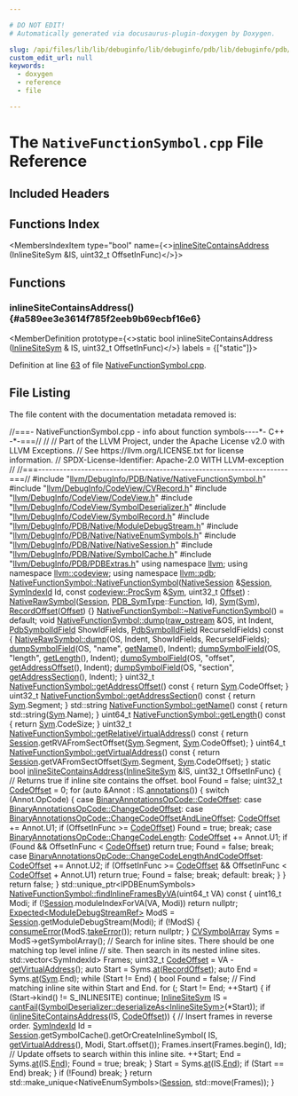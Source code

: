 ```yaml
---

# DO NOT EDIT!
# Automatically generated via docusaurus-plugin-doxygen by Doxygen.

slug: /api/files/lib/lib/debuginfo/lib/debuginfo/pdb/lib/debuginfo/pdb/native/nativefunctionsymbol-cpp
custom_edit_url: null
keywords:
  - doxygen
  - reference
  - file

---
```





# The `NativeFunctionSymbol.cpp` File Reference

<DoxygenPage pluginConfig={pluginConfig}>



## Included Headers

<IncludesList>
<IncludesListItem
  filePath="llvm/DebugInfo/PDB/Native/NativeFunctionSymbol.h"
  permalink="/docs/api/files/include/include/llvm/include/llvm/debuginfo/include/llvm/debuginfo/pdb/include/llvm/debuginfo/pdb/native/nativefunctionsymbol-h"
  isLocal="true" />
<IncludesListItem
  filePath="llvm/DebugInfo/CodeView/CVRecord.h"
  permalink="/docs/api/files/include/include/llvm/include/llvm/debuginfo/include/llvm/debuginfo/codeview/cvrecord-h"
  isLocal="true" />
<IncludesListItem
  filePath="llvm/DebugInfo/CodeView/CodeView.h"
  permalink="/docs/api/files/include/include/llvm/include/llvm/debuginfo/include/llvm/debuginfo/codeview/codeview-h"
  isLocal="true" />
<IncludesListItem
  filePath="llvm/DebugInfo/CodeView/SymbolDeserializer.h"
  permalink="/docs/api/files/include/include/llvm/include/llvm/debuginfo/include/llvm/debuginfo/codeview/symboldeserializer-h"
  isLocal="true" />
<IncludesListItem
  filePath="llvm/DebugInfo/CodeView/SymbolRecord.h"
  permalink="/docs/api/files/include/include/llvm/include/llvm/debuginfo/include/llvm/debuginfo/codeview/symbolrecord-h"
  isLocal="true" />
<IncludesListItem
  filePath="llvm/DebugInfo/PDB/Native/ModuleDebugStream.h"
  permalink="/docs/api/files/include/include/llvm/include/llvm/debuginfo/include/llvm/debuginfo/pdb/include/llvm/debuginfo/pdb/native/moduledebugstream-h"
  isLocal="true" />
<IncludesListItem
  filePath="llvm/DebugInfo/PDB/Native/NativeEnumSymbols.h"
  permalink="/docs/api/files/include/include/llvm/include/llvm/debuginfo/include/llvm/debuginfo/pdb/include/llvm/debuginfo/pdb/native/nativeenumsymbols-h"
  isLocal="true" />
<IncludesListItem
  filePath="llvm/DebugInfo/PDB/Native/NativeSession.h"
  permalink="/docs/api/files/include/include/llvm/include/llvm/debuginfo/include/llvm/debuginfo/pdb/include/llvm/debuginfo/pdb/native/nativesession-h"
  isLocal="true" />
<IncludesListItem
  filePath="llvm/DebugInfo/PDB/Native/SymbolCache.h"
  permalink="/docs/api/files/include/include/llvm/include/llvm/debuginfo/include/llvm/debuginfo/pdb/include/llvm/debuginfo/pdb/native/symbolcache-h"
  isLocal="true" />
<IncludesListItem
  filePath="llvm/DebugInfo/PDB/PDBExtras.h"
  permalink="/docs/api/files/include/include/llvm/include/llvm/debuginfo/include/llvm/debuginfo/pdb/pdbextras-h"
  isLocal="true" />
</IncludesList>

## Functions Index

<MembersIndex>

<MembersIndexItem
  type="bool"
  name={<><a href="#a589ee3e3614f785f2eeb9b69ecbf16e6">inlineSiteContainsAddress</a> (InlineSiteSym &amp;IS, uint32&#95;t OffsetInFunc)</>}>
</MembersIndexItem>

</MembersIndex>


<SectionDefinition>

## Functions

### inlineSiteContainsAddress() {#a589ee3e3614f785f2eeb9b69ecbf16e6}

<MemberDefinition
  prototype={<>static bool inlineSiteContainsAddress (<a href="/docs/api/classes/llvm/codeview/inlinesitesym">InlineSiteSym</a> &amp; IS, uint32&#95;t OffsetInFunc)</>}
  labels = {["static"]}>

Definition at line <a href="#l00063">63</a> of file <a href="/docs/api/files/lib/lib/debuginfo/lib/debuginfo/pdb/lib/debuginfo/pdb/native/nativefunctionsymbol-cpp">NativeFunctionSymbol.cpp</a>.
</MemberDefinition>

</SectionDefinition>

## File Listing

The file content with the documentation metadata removed is:

<ProgramListing>

<Link id="l00001" /><CodeLine lineNumber="1"><span class="doxyHighlightComment">//===- NativeFunctionSymbol.cpp - info about function symbols----&#42;- C++ -&#42;-===//</span></CodeLine>
<Link id="l00002" /><CodeLine lineNumber="2"><span class="doxyHighlightComment">//</span></CodeLine>
<Link id="l00003" /><CodeLine lineNumber="3"><span class="doxyHighlightComment">// Part of the LLVM Project, under the Apache License v2.0 with LLVM Exceptions.</span></CodeLine>
<Link id="l00004" /><CodeLine lineNumber="4"><span class="doxyHighlightComment">// See https://llvm.org/LICENSE.txt for license information.</span></CodeLine>
<Link id="l00005" /><CodeLine lineNumber="5"><span class="doxyHighlightComment">// SPDX-License-Identifier: Apache-2.0 WITH LLVM-exception</span></CodeLine>
<Link id="l00006" /><CodeLine lineNumber="6"><span class="doxyHighlightComment">//</span></CodeLine>
<Link id="l00007" /><CodeLine lineNumber="7"><span class="doxyHighlightComment">//===----------------------------------------------------------------------===//</span></CodeLine>
<Link id="l00008" /><CodeLine lineNumber="8"></CodeLine>
<Link id="l00009" /><CodeLine lineNumber="9"><span class="doxyHighlightPreprocessor">#include &quot;<a href="/docs/api/files/include/include/llvm/include/llvm/debuginfo/include/llvm/debuginfo/pdb/include/llvm/debuginfo/pdb/native/nativefunctionsymbol-h">llvm/DebugInfo/PDB/Native/NativeFunctionSymbol.h</a>&quot;</span></CodeLine>
<Link id="l00010" /><CodeLine lineNumber="10"></CodeLine>
<Link id="l00011" /><CodeLine lineNumber="11"><span class="doxyHighlightPreprocessor">#include &quot;<a href="/docs/api/files/include/include/llvm/include/llvm/debuginfo/include/llvm/debuginfo/codeview/cvrecord-h">llvm/DebugInfo/CodeView/CVRecord.h</a>&quot;</span></CodeLine>
<Link id="l00012" /><CodeLine lineNumber="12"><span class="doxyHighlightPreprocessor">#include &quot;<a href="/docs/api/files/include/include/llvm/include/llvm/debuginfo/include/llvm/debuginfo/codeview/codeview-h">llvm/DebugInfo/CodeView/CodeView.h</a>&quot;</span></CodeLine>
<Link id="l00013" /><CodeLine lineNumber="13"><span class="doxyHighlightPreprocessor">#include &quot;<a href="/docs/api/files/include/include/llvm/include/llvm/debuginfo/include/llvm/debuginfo/codeview/symboldeserializer-h">llvm/DebugInfo/CodeView/SymbolDeserializer.h</a>&quot;</span></CodeLine>
<Link id="l00014" /><CodeLine lineNumber="14"><span class="doxyHighlightPreprocessor">#include &quot;<a href="/docs/api/files/include/include/llvm/include/llvm/debuginfo/include/llvm/debuginfo/codeview/symbolrecord-h">llvm/DebugInfo/CodeView/SymbolRecord.h</a>&quot;</span></CodeLine>
<Link id="l00015" /><CodeLine lineNumber="15"><span class="doxyHighlightPreprocessor">#include &quot;<a href="/docs/api/files/include/include/llvm/include/llvm/debuginfo/include/llvm/debuginfo/pdb/include/llvm/debuginfo/pdb/native/moduledebugstream-h">llvm/DebugInfo/PDB/Native/ModuleDebugStream.h</a>&quot;</span></CodeLine>
<Link id="l00016" /><CodeLine lineNumber="16"><span class="doxyHighlightPreprocessor">#include &quot;<a href="/docs/api/files/include/include/llvm/include/llvm/debuginfo/include/llvm/debuginfo/pdb/include/llvm/debuginfo/pdb/native/nativeenumsymbols-h">llvm/DebugInfo/PDB/Native/NativeEnumSymbols.h</a>&quot;</span></CodeLine>
<Link id="l00017" /><CodeLine lineNumber="17"><span class="doxyHighlightPreprocessor">#include &quot;<a href="/docs/api/files/include/include/llvm/include/llvm/debuginfo/include/llvm/debuginfo/pdb/include/llvm/debuginfo/pdb/native/nativesession-h">llvm/DebugInfo/PDB/Native/NativeSession.h</a>&quot;</span></CodeLine>
<Link id="l00018" /><CodeLine lineNumber="18"><span class="doxyHighlightPreprocessor">#include &quot;<a href="/docs/api/files/include/include/llvm/include/llvm/debuginfo/include/llvm/debuginfo/pdb/include/llvm/debuginfo/pdb/native/symbolcache-h">llvm/DebugInfo/PDB/Native/SymbolCache.h</a>&quot;</span></CodeLine>
<Link id="l00019" /><CodeLine lineNumber="19"><span class="doxyHighlightPreprocessor">#include &quot;<a href="/docs/api/files/include/include/llvm/include/llvm/debuginfo/include/llvm/debuginfo/pdb/pdbextras-h">llvm/DebugInfo/PDB/PDBExtras.h</a>&quot;</span></CodeLine>
<Link id="l00020" /><CodeLine lineNumber="20"></CodeLine>
<Link id="l00021" /><CodeLine lineNumber="21"><span class="doxyHighlightKeyword">using namespace </span><span class="doxyHighlight"><a href="/docs/api/namespaces/llvm">llvm</a>;</span></CodeLine>
<Link id="l00022" /><CodeLine lineNumber="22"><span class="doxyHighlightKeyword">using namespace </span><span class="doxyHighlight"><a href="/docs/api/namespaces/llvm/codeview">llvm::codeview</a>;</span></CodeLine>
<Link id="l00023" /><CodeLine lineNumber="23"><span class="doxyHighlightKeyword">using namespace </span><span class="doxyHighlight"><a href="/docs/api/namespaces/llvm/pdb">llvm::pdb</a>;</span></CodeLine>
<Link id="l00024" /><CodeLine lineNumber="24"></CodeLine>
<Link id="l00025" /><CodeLine lineNumber="25" lineLink="/docs/api/classes/llvm/pdb/nativefunctionsymbol/#a01884051cd8f39b42d7bb4ba051e1f11"><span class="doxyHighlight"><a href="/docs/api/classes/llvm/pdb/nativefunctionsymbol/#a01884051cd8f39b42d7bb4ba051e1f11">NativeFunctionSymbol::NativeFunctionSymbol</a>(<a href="/docs/api/classes/llvm/pdb/nativesession">NativeSession</a> &amp;<a href="/docs/api/classes/llvm/pdb/nativerawsymbol/#ae264b7462dfb57a16a94b8f871f52920">Session</a>,</span></CodeLine>
<Link id="l00026" /><CodeLine lineNumber="26"><span class="doxyHighlight">                                           <a href="/docs/api/namespaces/llvm/pdb/#a0d95a0af7fff523a0a4bfb7f6b578d12">SymIndexId</a> Id,</span></CodeLine>
<Link id="l00027" /><CodeLine lineNumber="27"><span class="doxyHighlight">                                           </span><span class="doxyHighlightKeyword">const</span><span class="doxyHighlight"> <a href="/docs/api/classes/llvm/codeview/procsym">codeview::ProcSym</a> &amp;<a href="/docs/api/classes/llvm/pdb/nativefunctionsymbol/#ac1614b9e68b7bbc1d1b93b5e8d864d0b">Sym</a>,</span></CodeLine>
<Link id="l00028" /><CodeLine lineNumber="28"><span class="doxyHighlight">                                           uint32&#95;t <a href="/docs/api/namespaces/llvm/pdb/#ac10322dc19a928c2dbb83ec9689dc23cadfd0a82c4bf37b1e90b690a22a20692e">Offset</a>)</span></CodeLine>
<Link id="l00029" /><CodeLine lineNumber="29"><span class="doxyHighlight">    : <a href="/docs/api/classes/llvm/pdb/nativerawsymbol/#a4cbeed8a0b429b5aea245873a199f97b">NativeRawSymbol</a>(<a href="/docs/api/classes/llvm/pdb/nativerawsymbol/#ae264b7462dfb57a16a94b8f871f52920">Session</a>, <a href="/docs/api/namespaces/llvm/pdb/#a33e853ec74d48b1340d1d4bae772d30b">PDB&#95;SymType</a>::<a href="/docs/api/namespaces/llvm/pdb/#a33e853ec74d48b1340d1d4bae772d30ba86408593c34af77fdd90df932f8b5261">Function</a>, Id), <a href="/docs/api/classes/llvm/pdb/nativefunctionsymbol/#ac1614b9e68b7bbc1d1b93b5e8d864d0b">Sym</a>(<a href="/docs/api/classes/llvm/pdb/nativefunctionsymbol/#ac1614b9e68b7bbc1d1b93b5e8d864d0b">Sym</a>),</span></CodeLine>
<Link id="l00030" /><CodeLine lineNumber="30"><span class="doxyHighlight">      <a href="/docs/api/classes/llvm/pdb/nativefunctionsymbol/#a64b3b4f4c9492931740650262092bb89">RecordOffset</a>(<a href="/docs/api/namespaces/llvm/pdb/#ac10322dc19a928c2dbb83ec9689dc23cadfd0a82c4bf37b1e90b690a22a20692e">Offset</a>) &#123;&#125;</span></CodeLine>
<Link id="l00031" /><CodeLine lineNumber="31"></CodeLine>
<Link id="l00032" /><CodeLine lineNumber="32"><span class="doxyHighlight"><a href="/docs/api/classes/llvm/pdb/nativefunctionsymbol/#a7e5f20dce02a7dc9b7f0e997cdee93d1">NativeFunctionSymbol::~NativeFunctionSymbol</a>() = </span><span class="doxyHighlightKeywordFlow">default</span><span class="doxyHighlight">;</span></CodeLine>
<Link id="l00033" /><CodeLine lineNumber="33"></CodeLine>
<Link id="l00034" /><CodeLine lineNumber="34" lineLink="/docs/api/classes/llvm/pdb/nativefunctionsymbol/#a58b43229915f69d712b7eacc769a9017"><span class="doxyHighlightKeywordType">void</span><span class="doxyHighlight"> <a href="/docs/api/classes/llvm/pdb/nativefunctionsymbol/#a58b43229915f69d712b7eacc769a9017">NativeFunctionSymbol::dump</a>(<a href="/docs/api/classes/llvm/raw-ostream">raw&#95;ostream</a> &amp;OS, </span><span class="doxyHighlightKeywordType">int</span><span class="doxyHighlight"> Indent,</span></CodeLine>
<Link id="l00035" /><CodeLine lineNumber="35"><span class="doxyHighlight">                                <a href="/docs/api/namespaces/llvm/pdb/#a952cb7401a07c49e2879fbfc92f0dc2c">PdbSymbolIdField</a> ShowIdFields,</span></CodeLine>
<Link id="l00036" /><CodeLine lineNumber="36"><span class="doxyHighlight">                                <a href="/docs/api/namespaces/llvm/pdb/#a952cb7401a07c49e2879fbfc92f0dc2c">PdbSymbolIdField</a> RecurseIdFields)</span><span class="doxyHighlightKeyword"> const </span><span class="doxyHighlight">&#123;</span></CodeLine>
<Link id="l00037" /><CodeLine lineNumber="37"><span class="doxyHighlight">  <a href="/docs/api/classes/llvm/pdb/nativerawsymbol/#aeeda1eb1da6fda8318d0a3093caa3ea2">NativeRawSymbol::dump</a>(OS, Indent, ShowIdFields, RecurseIdFields);</span></CodeLine>
<Link id="l00038" /><CodeLine lineNumber="38"><span class="doxyHighlight">  <a href="/docs/api/namespaces/llvm/pdb/#a28e0e7c7f7920e3608fea13ec3e4394e">dumpSymbolField</a>(OS, </span><span class="doxyHighlightStringLiteral">&quot;name&quot;</span><span class="doxyHighlight">, <a href="/docs/api/classes/llvm/pdb/nativefunctionsymbol/#a9b64bba03bfab47ba070f56854310546">getName</a>(), Indent);</span></CodeLine>
<Link id="l00039" /><CodeLine lineNumber="39"><span class="doxyHighlight">  <a href="/docs/api/namespaces/llvm/pdb/#a28e0e7c7f7920e3608fea13ec3e4394e">dumpSymbolField</a>(OS, </span><span class="doxyHighlightStringLiteral">&quot;length&quot;</span><span class="doxyHighlight">, <a href="/docs/api/classes/llvm/pdb/nativefunctionsymbol/#acc1226330755d85f0ccdebe657bc8345">getLength</a>(), Indent);</span></CodeLine>
<Link id="l00040" /><CodeLine lineNumber="40"><span class="doxyHighlight">  <a href="/docs/api/namespaces/llvm/pdb/#a28e0e7c7f7920e3608fea13ec3e4394e">dumpSymbolField</a>(OS, </span><span class="doxyHighlightStringLiteral">&quot;offset&quot;</span><span class="doxyHighlight">, <a href="/docs/api/classes/llvm/pdb/nativefunctionsymbol/#a76ade4378d1d8a3163b7dfe0d8793075">getAddressOffset</a>(), Indent);</span></CodeLine>
<Link id="l00041" /><CodeLine lineNumber="41"><span class="doxyHighlight">  <a href="/docs/api/namespaces/llvm/pdb/#a28e0e7c7f7920e3608fea13ec3e4394e">dumpSymbolField</a>(OS, </span><span class="doxyHighlightStringLiteral">&quot;section&quot;</span><span class="doxyHighlight">, <a href="/docs/api/classes/llvm/pdb/nativefunctionsymbol/#a24c13732e79a6420b3d82fde73c226db">getAddressSection</a>(), Indent);</span></CodeLine>
<Link id="l00042" /><CodeLine lineNumber="42"><span class="doxyHighlight">&#125;</span></CodeLine>
<Link id="l00043" /><CodeLine lineNumber="43"></CodeLine>
<Link id="l00044" /><CodeLine lineNumber="44" lineLink="/docs/api/classes/llvm/pdb/nativefunctionsymbol/#a76ade4378d1d8a3163b7dfe0d8793075"><span class="doxyHighlight">uint32&#95;t <a href="/docs/api/classes/llvm/pdb/nativefunctionsymbol/#a76ade4378d1d8a3163b7dfe0d8793075">NativeFunctionSymbol::getAddressOffset</a>()</span><span class="doxyHighlightKeyword"> const </span><span class="doxyHighlight">&#123;</span></CodeLine>
<Link id="l00045" /><CodeLine lineNumber="45"><span class="doxyHighlight">  </span><span class="doxyHighlightKeywordFlow">return</span><span class="doxyHighlight"> <a href="/docs/api/classes/llvm/pdb/nativefunctionsymbol/#ac1614b9e68b7bbc1d1b93b5e8d864d0b">Sym</a>.CodeOffset;</span></CodeLine>
<Link id="l00046" /><CodeLine lineNumber="46"><span class="doxyHighlight">&#125;</span></CodeLine>
<Link id="l00047" /><CodeLine lineNumber="47"></CodeLine>
<Link id="l00048" /><CodeLine lineNumber="48" lineLink="/docs/api/classes/llvm/pdb/nativefunctionsymbol/#a24c13732e79a6420b3d82fde73c226db"><span class="doxyHighlight">uint32&#95;t <a href="/docs/api/classes/llvm/pdb/nativefunctionsymbol/#a24c13732e79a6420b3d82fde73c226db">NativeFunctionSymbol::getAddressSection</a>()</span><span class="doxyHighlightKeyword"> const </span><span class="doxyHighlight">&#123; </span><span class="doxyHighlightKeywordFlow">return</span><span class="doxyHighlight"> <a href="/docs/api/classes/llvm/pdb/nativefunctionsymbol/#ac1614b9e68b7bbc1d1b93b5e8d864d0b">Sym</a>.Segment; &#125;</span></CodeLine>
<Link id="l00049" /><CodeLine lineNumber="49" lineLink="/docs/api/classes/llvm/pdb/nativefunctionsymbol/#a9b64bba03bfab47ba070f56854310546"><span class="doxyHighlight">std::string <a href="/docs/api/classes/llvm/pdb/nativefunctionsymbol/#a9b64bba03bfab47ba070f56854310546">NativeFunctionSymbol::getName</a>()</span><span class="doxyHighlightKeyword"> const </span><span class="doxyHighlight">&#123;</span></CodeLine>
<Link id="l00050" /><CodeLine lineNumber="50"><span class="doxyHighlight">  </span><span class="doxyHighlightKeywordFlow">return</span><span class="doxyHighlight"> std::string(<a href="/docs/api/classes/llvm/pdb/nativefunctionsymbol/#ac1614b9e68b7bbc1d1b93b5e8d864d0b">Sym</a>.Name);</span></CodeLine>
<Link id="l00051" /><CodeLine lineNumber="51"><span class="doxyHighlight">&#125;</span></CodeLine>
<Link id="l00052" /><CodeLine lineNumber="52"></CodeLine>
<Link id="l00053" /><CodeLine lineNumber="53" lineLink="/docs/api/classes/llvm/pdb/nativefunctionsymbol/#acc1226330755d85f0ccdebe657bc8345"><span class="doxyHighlight">uint64&#95;t <a href="/docs/api/classes/llvm/pdb/nativefunctionsymbol/#acc1226330755d85f0ccdebe657bc8345">NativeFunctionSymbol::getLength</a>()</span><span class="doxyHighlightKeyword"> const </span><span class="doxyHighlight">&#123; </span><span class="doxyHighlightKeywordFlow">return</span><span class="doxyHighlight"> <a href="/docs/api/classes/llvm/pdb/nativefunctionsymbol/#ac1614b9e68b7bbc1d1b93b5e8d864d0b">Sym</a>.CodeSize; &#125;</span></CodeLine>
<Link id="l00054" /><CodeLine lineNumber="54"></CodeLine>
<Link id="l00055" /><CodeLine lineNumber="55" lineLink="/docs/api/classes/llvm/pdb/nativefunctionsymbol/#af5ecbbde7e10c0cafda45e86ff103385"><span class="doxyHighlight">uint32&#95;t <a href="/docs/api/classes/llvm/pdb/nativefunctionsymbol/#af5ecbbde7e10c0cafda45e86ff103385">NativeFunctionSymbol::getRelativeVirtualAddress</a>()</span><span class="doxyHighlightKeyword"> const </span><span class="doxyHighlight">&#123;</span></CodeLine>
<Link id="l00056" /><CodeLine lineNumber="56"><span class="doxyHighlight">  </span><span class="doxyHighlightKeywordFlow">return</span><span class="doxyHighlight"> <a href="/docs/api/classes/llvm/pdb/nativerawsymbol/#ae264b7462dfb57a16a94b8f871f52920">Session</a>.getRVAFromSectOffset(<a href="/docs/api/classes/llvm/pdb/nativefunctionsymbol/#ac1614b9e68b7bbc1d1b93b5e8d864d0b">Sym</a>.Segment, <a href="/docs/api/classes/llvm/pdb/nativefunctionsymbol/#ac1614b9e68b7bbc1d1b93b5e8d864d0b">Sym</a>.CodeOffset);</span></CodeLine>
<Link id="l00057" /><CodeLine lineNumber="57"><span class="doxyHighlight">&#125;</span></CodeLine>
<Link id="l00058" /><CodeLine lineNumber="58"></CodeLine>
<Link id="l00059" /><CodeLine lineNumber="59" lineLink="/docs/api/classes/llvm/pdb/nativefunctionsymbol/#a5826c44542a0838dda4f1ddb42faa3d8"><span class="doxyHighlight">uint64&#95;t <a href="/docs/api/classes/llvm/pdb/nativefunctionsymbol/#a5826c44542a0838dda4f1ddb42faa3d8">NativeFunctionSymbol::getVirtualAddress</a>()</span><span class="doxyHighlightKeyword"> const </span><span class="doxyHighlight">&#123;</span></CodeLine>
<Link id="l00060" /><CodeLine lineNumber="60"><span class="doxyHighlight">  </span><span class="doxyHighlightKeywordFlow">return</span><span class="doxyHighlight"> <a href="/docs/api/classes/llvm/pdb/nativerawsymbol/#ae264b7462dfb57a16a94b8f871f52920">Session</a>.getVAFromSectOffset(<a href="/docs/api/classes/llvm/pdb/nativefunctionsymbol/#ac1614b9e68b7bbc1d1b93b5e8d864d0b">Sym</a>.Segment, <a href="/docs/api/classes/llvm/pdb/nativefunctionsymbol/#ac1614b9e68b7bbc1d1b93b5e8d864d0b">Sym</a>.CodeOffset);</span></CodeLine>
<Link id="l00061" /><CodeLine lineNumber="61"><span class="doxyHighlight">&#125;</span></CodeLine>
<Link id="l00062" /><CodeLine lineNumber="62"></CodeLine>
<Link id="l00063" /><CodeLine lineNumber="63" lineLink="#a589ee3e3614f785f2eeb9b69ecbf16e6"><span class="doxyHighlightKeyword">static</span><span class="doxyHighlight"> </span><span class="doxyHighlightKeywordType">bool</span><span class="doxyHighlight"> <a href="#a589ee3e3614f785f2eeb9b69ecbf16e6">inlineSiteContainsAddress</a>(<a href="/docs/api/classes/llvm/codeview/inlinesitesym">InlineSiteSym</a> &amp;IS,</span></CodeLine>
<Link id="l00064" /><CodeLine lineNumber="64"><span class="doxyHighlight">                                      uint32&#95;t OffsetInFunc) &#123;</span></CodeLine>
<Link id="l00065" /><CodeLine lineNumber="65"><span class="doxyHighlight">  </span><span class="doxyHighlightComment">// Returns true if inline site contains the offset.</span></CodeLine>
<Link id="l00066" /><CodeLine lineNumber="66"><span class="doxyHighlight">  </span><span class="doxyHighlightKeywordType">bool</span><span class="doxyHighlight"> Found = </span><span class="doxyHighlightKeyword">false</span><span class="doxyHighlight">;</span></CodeLine>
<Link id="l00067" /><CodeLine lineNumber="67"><span class="doxyHighlight">  uint32&#95;t <a href="/docs/api/namespaces/llvm/codeview/#a0883f644d58e1e0e4624e4773b4fc372adaac3f86343855d64fea7cde051faa79">CodeOffset</a> = 0;</span></CodeLine>
<Link id="l00068" /><CodeLine lineNumber="68"><span class="doxyHighlight">  </span><span class="doxyHighlightKeywordFlow">for</span><span class="doxyHighlight"> (</span><span class="doxyHighlightKeyword">auto</span><span class="doxyHighlight"> &amp;Annot : IS.<a href="/docs/api/classes/llvm/codeview/inlinesitesym/#addfe453e9ac8885196083bc2142d51cd">annotations</a>()) &#123;</span></CodeLine>
<Link id="l00069" /><CodeLine lineNumber="69"><span class="doxyHighlight">    </span><span class="doxyHighlightKeywordFlow">switch</span><span class="doxyHighlight"> (Annot.OpCode) &#123;</span></CodeLine>
<Link id="l00070" /><CodeLine lineNumber="70"><span class="doxyHighlight">    </span><span class="doxyHighlightKeywordFlow">case</span><span class="doxyHighlight"> <a href="/docs/api/namespaces/llvm/codeview/#a0883f644d58e1e0e4624e4773b4fc372adaac3f86343855d64fea7cde051faa79">BinaryAnnotationsOpCode::CodeOffset</a>:</span></CodeLine>
<Link id="l00071" /><CodeLine lineNumber="71"><span class="doxyHighlight">    </span><span class="doxyHighlightKeywordFlow">case</span><span class="doxyHighlight"> <a href="/docs/api/namespaces/llvm/codeview/#a0883f644d58e1e0e4624e4773b4fc372ac8d46e9b8b90465f265a773672338e70">BinaryAnnotationsOpCode::ChangeCodeOffset</a>:</span></CodeLine>
<Link id="l00072" /><CodeLine lineNumber="72"><span class="doxyHighlight">    </span><span class="doxyHighlightKeywordFlow">case</span><span class="doxyHighlight"> <a href="/docs/api/namespaces/llvm/codeview/#a0883f644d58e1e0e4624e4773b4fc372afd958fe410ae43d1681f8802c0ec60c9">BinaryAnnotationsOpCode::ChangeCodeOffsetAndLineOffset</a>:</span></CodeLine>
<Link id="l00073" /><CodeLine lineNumber="73"><span class="doxyHighlight">      <a href="/docs/api/namespaces/llvm/codeview/#a0883f644d58e1e0e4624e4773b4fc372adaac3f86343855d64fea7cde051faa79">CodeOffset</a> += Annot.U1;</span></CodeLine>
<Link id="l00074" /><CodeLine lineNumber="74"><span class="doxyHighlight">      </span><span class="doxyHighlightKeywordFlow">if</span><span class="doxyHighlight"> (OffsetInFunc &gt;= <a href="/docs/api/namespaces/llvm/codeview/#a0883f644d58e1e0e4624e4773b4fc372adaac3f86343855d64fea7cde051faa79">CodeOffset</a>)</span></CodeLine>
<Link id="l00075" /><CodeLine lineNumber="75"><span class="doxyHighlight">        Found = </span><span class="doxyHighlightKeyword">true</span><span class="doxyHighlight">;</span></CodeLine>
<Link id="l00076" /><CodeLine lineNumber="76"><span class="doxyHighlight">      </span><span class="doxyHighlightKeywordFlow">break</span><span class="doxyHighlight">;</span></CodeLine>
<Link id="l00077" /><CodeLine lineNumber="77"><span class="doxyHighlight">    </span><span class="doxyHighlightKeywordFlow">case</span><span class="doxyHighlight"> <a href="/docs/api/namespaces/llvm/codeview/#a0883f644d58e1e0e4624e4773b4fc372a9247192b52c418519a5f4cc82d460ffb">BinaryAnnotationsOpCode::ChangeCodeLength</a>:</span></CodeLine>
<Link id="l00078" /><CodeLine lineNumber="78"><span class="doxyHighlight">      <a href="/docs/api/namespaces/llvm/codeview/#a0883f644d58e1e0e4624e4773b4fc372adaac3f86343855d64fea7cde051faa79">CodeOffset</a> += Annot.U1;</span></CodeLine>
<Link id="l00079" /><CodeLine lineNumber="79"><span class="doxyHighlight">      </span><span class="doxyHighlightKeywordFlow">if</span><span class="doxyHighlight"> (Found &amp;&amp; OffsetInFunc &lt; <a href="/docs/api/namespaces/llvm/codeview/#a0883f644d58e1e0e4624e4773b4fc372adaac3f86343855d64fea7cde051faa79">CodeOffset</a>)</span></CodeLine>
<Link id="l00080" /><CodeLine lineNumber="80"><span class="doxyHighlight">        </span><span class="doxyHighlightKeywordFlow">return</span><span class="doxyHighlight"> </span><span class="doxyHighlightKeyword">true</span><span class="doxyHighlight">;</span></CodeLine>
<Link id="l00081" /><CodeLine lineNumber="81"><span class="doxyHighlight">      Found = </span><span class="doxyHighlightKeyword">false</span><span class="doxyHighlight">;</span></CodeLine>
<Link id="l00082" /><CodeLine lineNumber="82"><span class="doxyHighlight">      </span><span class="doxyHighlightKeywordFlow">break</span><span class="doxyHighlight">;</span></CodeLine>
<Link id="l00083" /><CodeLine lineNumber="83"><span class="doxyHighlight">    </span><span class="doxyHighlightKeywordFlow">case</span><span class="doxyHighlight"> <a href="/docs/api/namespaces/llvm/codeview/#a0883f644d58e1e0e4624e4773b4fc372a2a4e54e04bc1ace4e001b9bfa8d5745b">BinaryAnnotationsOpCode::ChangeCodeLengthAndCodeOffset</a>:</span></CodeLine>
<Link id="l00084" /><CodeLine lineNumber="84"><span class="doxyHighlight">      <a href="/docs/api/namespaces/llvm/codeview/#a0883f644d58e1e0e4624e4773b4fc372adaac3f86343855d64fea7cde051faa79">CodeOffset</a> += Annot.U2;</span></CodeLine>
<Link id="l00085" /><CodeLine lineNumber="85"><span class="doxyHighlight">      </span><span class="doxyHighlightKeywordFlow">if</span><span class="doxyHighlight"> (OffsetInFunc &gt;= <a href="/docs/api/namespaces/llvm/codeview/#a0883f644d58e1e0e4624e4773b4fc372adaac3f86343855d64fea7cde051faa79">CodeOffset</a> &amp;&amp; OffsetInFunc &lt; <a href="/docs/api/namespaces/llvm/codeview/#a0883f644d58e1e0e4624e4773b4fc372adaac3f86343855d64fea7cde051faa79">CodeOffset</a> + Annot.U1)</span></CodeLine>
<Link id="l00086" /><CodeLine lineNumber="86"><span class="doxyHighlight">        </span><span class="doxyHighlightKeywordFlow">return</span><span class="doxyHighlight"> </span><span class="doxyHighlightKeyword">true</span><span class="doxyHighlight">;</span></CodeLine>
<Link id="l00087" /><CodeLine lineNumber="87"><span class="doxyHighlight">      Found = </span><span class="doxyHighlightKeyword">false</span><span class="doxyHighlight">;</span></CodeLine>
<Link id="l00088" /><CodeLine lineNumber="88"><span class="doxyHighlight">      </span><span class="doxyHighlightKeywordFlow">break</span><span class="doxyHighlight">;</span></CodeLine>
<Link id="l00089" /><CodeLine lineNumber="89"><span class="doxyHighlight">    </span><span class="doxyHighlightKeywordFlow">default</span><span class="doxyHighlight">:</span></CodeLine>
<Link id="l00090" /><CodeLine lineNumber="90"><span class="doxyHighlight">      </span><span class="doxyHighlightKeywordFlow">break</span><span class="doxyHighlight">;</span></CodeLine>
<Link id="l00091" /><CodeLine lineNumber="91"><span class="doxyHighlight">    &#125;</span></CodeLine>
<Link id="l00092" /><CodeLine lineNumber="92"><span class="doxyHighlight">  &#125;</span></CodeLine>
<Link id="l00093" /><CodeLine lineNumber="93"><span class="doxyHighlight">  </span><span class="doxyHighlightKeywordFlow">return</span><span class="doxyHighlight"> </span><span class="doxyHighlightKeyword">false</span><span class="doxyHighlight">;</span></CodeLine>
<Link id="l00094" /><CodeLine lineNumber="94"><span class="doxyHighlight">&#125;</span></CodeLine>
<Link id="l00095" /><CodeLine lineNumber="95"></CodeLine>
<Link id="l00096" /><CodeLine lineNumber="96"><span class="doxyHighlight">std::unique&#95;ptr&lt;IPDBEnumSymbols&gt;</span></CodeLine>
<Link id="l00097" /><CodeLine lineNumber="97" lineLink="/docs/api/classes/llvm/pdb/nativefunctionsymbol/#a46cd97d4b03e3d554934be6b9083050b"><span class="doxyHighlight"><a href="/docs/api/classes/llvm/pdb/nativefunctionsymbol/#a46cd97d4b03e3d554934be6b9083050b">NativeFunctionSymbol::findInlineFramesByVA</a>(uint64&#95;t VA)</span><span class="doxyHighlightKeyword"> const </span><span class="doxyHighlight">&#123;</span></CodeLine>
<Link id="l00098" /><CodeLine lineNumber="98"><span class="doxyHighlight">  uint16&#95;t Modi;</span></CodeLine>
<Link id="l00099" /><CodeLine lineNumber="99"><span class="doxyHighlight">  </span><span class="doxyHighlightKeywordFlow">if</span><span class="doxyHighlight"> (!<a href="/docs/api/classes/llvm/pdb/nativerawsymbol/#ae264b7462dfb57a16a94b8f871f52920">Session</a>.moduleIndexForVA(VA, Modi))</span></CodeLine>
<Link id="l00100" /><CodeLine lineNumber="100"><span class="doxyHighlight">    </span><span class="doxyHighlightKeywordFlow">return</span><span class="doxyHighlight"> </span><span class="doxyHighlightKeyword">nullptr</span><span class="doxyHighlight">;</span></CodeLine>
<Link id="l00101" /><CodeLine lineNumber="101"></CodeLine>
<Link id="l00102" /><CodeLine lineNumber="102"><span class="doxyHighlight">  <a href="/docs/api/classes/llvm/expected">Expected&lt;ModuleDebugStreamRef&gt;</a> ModS = <a href="/docs/api/classes/llvm/pdb/nativerawsymbol/#ae264b7462dfb57a16a94b8f871f52920">Session</a>.getModuleDebugStream(Modi);</span></CodeLine>
<Link id="l00103" /><CodeLine lineNumber="103"><span class="doxyHighlight">  </span><span class="doxyHighlightKeywordFlow">if</span><span class="doxyHighlight"> (!ModS) &#123;</span></CodeLine>
<Link id="l00104" /><CodeLine lineNumber="104"><span class="doxyHighlight">    <a href="/docs/api/namespaces/llvm/#aee0e70be66536b9ef7b65ae2e5a45959">consumeError</a>(ModS.<a href="/docs/api/classes/llvm/expected/#a94789df4ebd03dc008e8adebaa66ac1f">takeError</a>());</span></CodeLine>
<Link id="l00105" /><CodeLine lineNumber="105"><span class="doxyHighlight">    </span><span class="doxyHighlightKeywordFlow">return</span><span class="doxyHighlight"> </span><span class="doxyHighlightKeyword">nullptr</span><span class="doxyHighlight">;</span></CodeLine>
<Link id="l00106" /><CodeLine lineNumber="106"><span class="doxyHighlight">  &#125;</span></CodeLine>
<Link id="l00107" /><CodeLine lineNumber="107"><span class="doxyHighlight">  <a href="/docs/api/namespaces/llvm/codeview/#a290687148df1bff1e309cd6af93dc035">CVSymbolArray</a> Syms = ModS-&gt;getSymbolArray();</span></CodeLine>
<Link id="l00108" /><CodeLine lineNumber="108"></CodeLine>
<Link id="l00109" /><CodeLine lineNumber="109"><span class="doxyHighlight">  </span><span class="doxyHighlightComment">// Search for inline sites. There should be one matching top level inline</span></CodeLine>
<Link id="l00110" /><CodeLine lineNumber="110"><span class="doxyHighlight">  </span><span class="doxyHighlightComment">// site. Then search in its nested inline sites.</span></CodeLine>
<Link id="l00111" /><CodeLine lineNumber="111"><span class="doxyHighlight">  std::vector&lt;SymIndexId&gt; Frames;</span></CodeLine>
<Link id="l00112" /><CodeLine lineNumber="112"><span class="doxyHighlight">  uint32&#95;t <a href="/docs/api/namespaces/llvm/codeview/#a0883f644d58e1e0e4624e4773b4fc372adaac3f86343855d64fea7cde051faa79">CodeOffset</a> = VA - <a href="/docs/api/classes/llvm/pdb/nativefunctionsymbol/#a5826c44542a0838dda4f1ddb42faa3d8">getVirtualAddress</a>();</span></CodeLine>
<Link id="l00113" /><CodeLine lineNumber="113"><span class="doxyHighlight">  </span><span class="doxyHighlightKeyword">auto</span><span class="doxyHighlight"> Start = Syms.<a href="/docs/api/classes/llvm/varstreamarray/#a3fd7e15638d42fca988fddf2481a4dd2">at</a>(<a href="/docs/api/classes/llvm/pdb/nativefunctionsymbol/#a64b3b4f4c9492931740650262092bb89">RecordOffset</a>);</span></CodeLine>
<Link id="l00114" /><CodeLine lineNumber="114"><span class="doxyHighlight">  </span><span class="doxyHighlightKeyword">auto</span><span class="doxyHighlight"> End = Syms.<a href="/docs/api/classes/llvm/varstreamarray/#a3fd7e15638d42fca988fddf2481a4dd2">at</a>(<a href="/docs/api/classes/llvm/pdb/nativefunctionsymbol/#ac1614b9e68b7bbc1d1b93b5e8d864d0b">Sym</a>.End);</span></CodeLine>
<Link id="l00115" /><CodeLine lineNumber="115"><span class="doxyHighlight">  </span><span class="doxyHighlightKeywordFlow">while</span><span class="doxyHighlight"> (Start != End) &#123;</span></CodeLine>
<Link id="l00116" /><CodeLine lineNumber="116"><span class="doxyHighlight">    </span><span class="doxyHighlightKeywordType">bool</span><span class="doxyHighlight"> Found = </span><span class="doxyHighlightKeyword">false</span><span class="doxyHighlight">;</span></CodeLine>
<Link id="l00117" /><CodeLine lineNumber="117"><span class="doxyHighlight">    </span><span class="doxyHighlightComment">// Find matching inline site within Start and End.</span></CodeLine>
<Link id="l00118" /><CodeLine lineNumber="118"><span class="doxyHighlight">    </span><span class="doxyHighlightKeywordFlow">for</span><span class="doxyHighlight"> (; Start != End; ++Start) &#123;</span></CodeLine>
<Link id="l00119" /><CodeLine lineNumber="119"><span class="doxyHighlight">      </span><span class="doxyHighlightKeywordFlow">if</span><span class="doxyHighlight"> (Start-&gt;kind() != S&#95;INLINESITE)</span></CodeLine>
<Link id="l00120" /><CodeLine lineNumber="120"><span class="doxyHighlight">        </span><span class="doxyHighlightKeywordFlow">continue</span><span class="doxyHighlight">;</span></CodeLine>
<Link id="l00121" /><CodeLine lineNumber="121"></CodeLine>
<Link id="l00122" /><CodeLine lineNumber="122"><span class="doxyHighlight">      <a href="/docs/api/classes/llvm/codeview/inlinesitesym">InlineSiteSym</a> IS =</span></CodeLine>
<Link id="l00123" /><CodeLine lineNumber="123"><span class="doxyHighlight">          <a href="/docs/api/namespaces/llvm/#aa1e1474f15df639f0d874b21f15666f7">cantFail</a>(<a href="/docs/api/classes/llvm/codeview/symboldeserializer/#a4f31719a3302d53ef0f8ab28e7afc76e">SymbolDeserializer::deserializeAs&lt;InlineSiteSym&gt;</a>(&#42;Start));</span></CodeLine>
<Link id="l00124" /><CodeLine lineNumber="124"><span class="doxyHighlight">      </span><span class="doxyHighlightKeywordFlow">if</span><span class="doxyHighlight"> (<a href="#a589ee3e3614f785f2eeb9b69ecbf16e6">inlineSiteContainsAddress</a>(IS, <a href="/docs/api/namespaces/llvm/codeview/#a0883f644d58e1e0e4624e4773b4fc372adaac3f86343855d64fea7cde051faa79">CodeOffset</a>)) &#123;</span></CodeLine>
<Link id="l00125" /><CodeLine lineNumber="125"><span class="doxyHighlight">        </span><span class="doxyHighlightComment">// Insert frames in reverse order.</span></CodeLine>
<Link id="l00126" /><CodeLine lineNumber="126"><span class="doxyHighlight">        <a href="/docs/api/namespaces/llvm/pdb/#a0d95a0af7fff523a0a4bfb7f6b578d12">SymIndexId</a> Id = <a href="/docs/api/classes/llvm/pdb/nativerawsymbol/#ae264b7462dfb57a16a94b8f871f52920">Session</a>.getSymbolCache().getOrCreateInlineSymbol(</span></CodeLine>
<Link id="l00127" /><CodeLine lineNumber="127"><span class="doxyHighlight">            IS, <a href="/docs/api/classes/llvm/pdb/nativefunctionsymbol/#a5826c44542a0838dda4f1ddb42faa3d8">getVirtualAddress</a>(), Modi, Start.offset());</span></CodeLine>
<Link id="l00128" /><CodeLine lineNumber="128"><span class="doxyHighlight">        Frames.insert(Frames.begin(), Id);</span></CodeLine>
<Link id="l00129" /><CodeLine lineNumber="129"></CodeLine>
<Link id="l00130" /><CodeLine lineNumber="130"><span class="doxyHighlight">        </span><span class="doxyHighlightComment">// Update offsets to search within this inline site.</span></CodeLine>
<Link id="l00131" /><CodeLine lineNumber="131"><span class="doxyHighlight">        ++Start;</span></CodeLine>
<Link id="l00132" /><CodeLine lineNumber="132"><span class="doxyHighlight">        End = Syms.<a href="/docs/api/classes/llvm/varstreamarray/#a3fd7e15638d42fca988fddf2481a4dd2">at</a>(IS.<a href="/docs/api/classes/llvm/codeview/inlinesitesym/#a24c5b99051800dda908ccaf5840fb1a0">End</a>);</span></CodeLine>
<Link id="l00133" /><CodeLine lineNumber="133"><span class="doxyHighlight">        Found = </span><span class="doxyHighlightKeyword">true</span><span class="doxyHighlight">;</span></CodeLine>
<Link id="l00134" /><CodeLine lineNumber="134"><span class="doxyHighlight">        </span><span class="doxyHighlightKeywordFlow">break</span><span class="doxyHighlight">;</span></CodeLine>
<Link id="l00135" /><CodeLine lineNumber="135"><span class="doxyHighlight">      &#125;</span></CodeLine>
<Link id="l00136" /><CodeLine lineNumber="136"></CodeLine>
<Link id="l00137" /><CodeLine lineNumber="137"><span class="doxyHighlight">      Start = Syms.<a href="/docs/api/classes/llvm/varstreamarray/#a3fd7e15638d42fca988fddf2481a4dd2">at</a>(IS.<a href="/docs/api/classes/llvm/codeview/inlinesitesym/#a24c5b99051800dda908ccaf5840fb1a0">End</a>);</span></CodeLine>
<Link id="l00138" /><CodeLine lineNumber="138"><span class="doxyHighlight">      </span><span class="doxyHighlightKeywordFlow">if</span><span class="doxyHighlight"> (Start == End)</span></CodeLine>
<Link id="l00139" /><CodeLine lineNumber="139"><span class="doxyHighlight">        </span><span class="doxyHighlightKeywordFlow">break</span><span class="doxyHighlight">;</span></CodeLine>
<Link id="l00140" /><CodeLine lineNumber="140"><span class="doxyHighlight">    &#125;</span></CodeLine>
<Link id="l00141" /><CodeLine lineNumber="141"></CodeLine>
<Link id="l00142" /><CodeLine lineNumber="142"><span class="doxyHighlight">    </span><span class="doxyHighlightKeywordFlow">if</span><span class="doxyHighlight"> (!Found)</span></CodeLine>
<Link id="l00143" /><CodeLine lineNumber="143"><span class="doxyHighlight">      </span><span class="doxyHighlightKeywordFlow">break</span><span class="doxyHighlight">;</span></CodeLine>
<Link id="l00144" /><CodeLine lineNumber="144"><span class="doxyHighlight">  &#125;</span></CodeLine>
<Link id="l00145" /><CodeLine lineNumber="145"></CodeLine>
<Link id="l00146" /><CodeLine lineNumber="146"><span class="doxyHighlight">  </span><span class="doxyHighlightKeywordFlow">return</span><span class="doxyHighlight"> std::make&#95;unique&lt;NativeEnumSymbols&gt;(<a href="/docs/api/classes/llvm/pdb/nativerawsymbol/#ae264b7462dfb57a16a94b8f871f52920">Session</a>, std::move(Frames));</span></CodeLine>
<Link id="l00147" /><CodeLine lineNumber="147"><span class="doxyHighlight">&#125;</span></CodeLine>

</ProgramListing>


</DoxygenPage>
